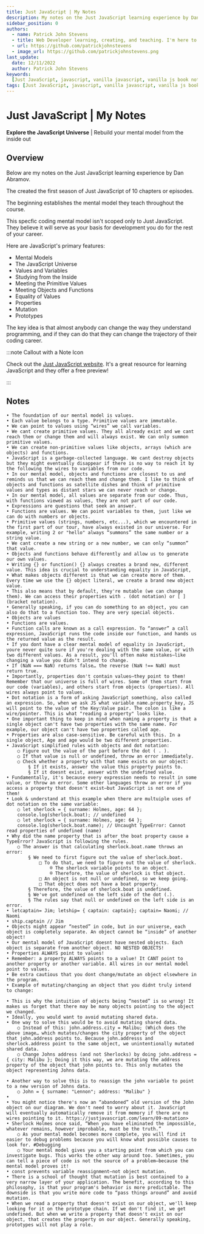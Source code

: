 ```yaml
---
title: Just JavaScript | My Notes
description: My notes on the Just JavaScript learning experience by Dan Abramov
sidebar_position: 0
authors:
  - name: Patrick John Stevens
  - title: Web Developer learning, creating, and teaching. I'm here to serve.
  - url: https://github.com/patrickjohnstevens
  - image_url: https://github.com/patrickjohnstevens.png
last_update:
  date: 12/11/2022
  author: Patrick John Stevens
keywords:
  [Just JavaScript, javascript, vanilla javascript, vanilla js book notes]
tags: [Just JavaScript, javascript, vanilla javascript, vanilla js book notes]
---
```


# Just JavaScript | My Notes

**Explore the JavaScript Universe** | Rebuild your mental model from the inside out

## Overview

Below are my notes on the Just JavaScript learning experience by Dan Abramov.

The created the first season of Just JavaScript of 10 chapters or episodes.

The beginning establishes the mental model they teach throughout the course.

This specfic coding mental model isn't scoped only to Just JavaScript. They believe it will serve as your basis for development you do for the rest of your career.

Here are JavaScript's primary features:

- Mental Models
- The JavaScript Universe
- Values and Variables
- Studying from the Inside
- Meeting the Primitive Values
- Meeting Objects and Functions
- Equality of Values
- Properties
- Mutation
- Prototypes

The key idea is that almost anybody can change the way they understand programming, and if they can do that they can change the trajectory of their coding career.

:::note Callout with a Note Icon

Check out the [Just JavaScript website](https://justjavascript.com/). It's a great resource for learning JavaScript and they offer a free preview!

:::

## Notes

    • The foundation of our mental model is values.
    • Each value belongs to a type. Primitive values are immutable.
    • We can point to values using “wires” we call variables.
    • We cant create primitive values. They all already exist and we cant reach them or change them and will always exist. We can only summon primitive values.
    • We can create non-primitive values like objects, arrays (which are objects) and functions.
    • JavaScript is a garbage-collected language. We cant destroy objects but they might eventually disappear if there is no way to reach it by the following the wires to variables from our code.
    • In our mental model, objects and functions are closest to us and reminds us that we can reach them and change them. I like to think of objects and functions as satellite dishes and think of primitive values and types as distant stars we can never reach or change.
    • In our mental model, all values are separate from our code. Thus, with functions viewed as values, they are not part of our code.
    • Expressions are questions that seek an answer.
    • Functions are values. We can point variables to them, just like we can do with numbers or objects.
    • Primitive values (strings, numbers, etc...), which we encountered in the first part of our tour, have always existed in our universe. For example, writing 2 or "hello" always “summons” the same number or a string value.
    • We cant create a new string or a new number, we can only “summon” that value.
    • Objects and functions behave differently and allow us to generate our own values.
    • Writing {} or function() {} always creates a brand new, different value. This idea is crucial to understanding equality in JavaScript,
    • What makes objects different is that we can create more of them. Every time we use the {} object literal, we create a brand new object value.
    • This also means that by default, they're mutable (we can change them). We can access their properties with . (dot notation) or [ ] (bracket notation).
    • Generally speaking, if you can do something to an object, you can also do that to a function too. They are very special objects.
    • Objects are values
    • Functions are values.
    • Function calls are known as a call expression. To “answer” a call expression, JavaScript runs the code inside our function, and hands us the returned value as the result.
    • If you dont have a clear mental model of equality in JavaScript, youre never quite sure if you're dealing with the same value, or with two different values. As a result, you'll often make mistakes—like changing a value you didn't intend to change.
    • If (NaN === NaN) returns false… the reverse (NaN !== NaN) must return true.
    • Importantly, properties don't contain values—they point to them! Remember that our universe is full of wires. Some of them start from our code (variables), and others start from objects (properties). All wires always point to values.
    • Dot notation is a form of asking JavaScript something, also called an expression. So, when we ask JS what variable_name.property_key, JS will point to the value of the Key:Value pair. The colon is like a wire/pointer. This is what "reading a property" looks like.
    • One important thing to keep in mind when naming a property is that a single object can't have two properties with the same name. For example, our object can't have two properties called age.
    • Properties are also case-sensitive. Be careful with this. In a single object, Age and age would be two different properties.
    • JavaScript simplified rules with objects and dot notation:
        ○ Figure out the value of the part before the dot ( . ).
        ○ If that value is null or undefined, throw an error immediately.
        ○ Check whether a property with that name exists on our object:
            § If it exists, answer the value this property points to.
            § If it doesnt exist, answer with the undefined value.
    • Fundamentally, it's because every expression needs to result in some value, or throw an error. Some other languages throw an error if you access a property that doesn't exist—but JavaScript is not one of them!
    • Look & understand at this example when there are multuiple uses of dot notation on the same variable:
        ○ let sherlock = { surname: Holmes, age: 64 };
        console.log(sherlock.boat); // undefined
        ○ let sherlock = { surname: Holmes, age: 64 };
        console.log(sherlock.boat.name); // Uncaught TypeError: Cannot read properties of undefined (name)
    • Why did the name property that is after the boat property cause a TypeError? JavaScript is following the rules.
        ○ The answer is that calculating sherlock.boat.name throws an error:
            § We need to first figure out the value of sherlock.boat.
                □ To do that, we need to figure out the value of sherlock.
                    ® The sherlock variable points to an object.
                    ® Therefore, the value of sherlock is that object.
                □ An object is not null or undefined, so we keep going.
                □ That object does not have a boat property.
            § Therefore, the value of sherlock.boat is undefined.
            § We've got undefined on the left side of the dot (.).
            § The rules say that null or undefined on the left side is an error.
    • letcaptain= Jim; letship= { captain: captain}; captain= Naomi; // Naomi
    • ship.captain // Jim
    • Objects might appear “nested” in code, but in our universe, each object is completely separate. An object cannot be “inside” of another object!
    • Our mental model of JavaScript doesnt have nested objects. Each object is separate from another object. NO NESTED OBJECTS!
    • Properties ALWAYS point to values!
    • Remember: a property ALWAYS points to a value! It CANT point to another property or another variable. All wires in our mental model point to values.
    • Be extra cautious that you dont change/mutate an object elsewhere in the program.
    • Example of mutating/changing an object that you didnt truly intend to change:

    • This is why the intuition of objects being “nested” is so wrong! It makes us forget that there may be many objects pointing to the object we changed.
    • Ideally, you would want to avoid mutating shared data.
    • One way to solve this would be to avoid mutating shared data.
        ○ Instead of this: john.address.city = Malibu; (Which does the above image… which mutates/changes the city property of the object that john.address points to. Because john.addresss and sherlock.address point to the same object, we unintentionally mutated shared data.
        ○ Change Johns address (and not Sherlocks) by doing john.address = { city: Malibu }; Doing it this way, we are mutating the address property of the object that john points to. This only mutates the object representing Johns data.

    • Another way to solve this is to reassign the john variable to point to a new version of Johns data.
        ○ John = { surname: "Lennon"; address: "Malibu" }
    •
    • You might notice there's now an “abandoned” old version of the John object on our diagram. We don't need to worry about it. JavaScript will eventually automatically remove it from memory if there are no wires pointing to it. https://justjavascript.com/learn/09-mutation>
    • Sherlock Holmes once said, “When you have eliminated the impossible, whatever remains, however improbable, must be the truth.”
        ○ As your mental model becomes more complete, you will find it easier to debug problems because you will know what possible causes to look for. #Debugging
        ○ Your mental model gives you a starting point from which you can investigate bugs. This works the other way around too. Sometimes, you can tell a piece of code is not the source of a problem—because the mental model proves it!
    • const prevents variable reassignment—not object mutation.
    • There is a school of thought that mutation is best contained to a very narrow layer of your application. The benefit, according to this philosophy, is that your program's behavior is more predictable. The downside is that you write more code to “pass things around” and avoid mutation.
    • When we read a property that doesn't exist on our object, we'll keep looking for it on the prototype chain. If we don't find it, we get undefined. But when we write a property that doesn't exist on our object, that creates the property on our object. Generally speaking, prototypes will not play a role.
